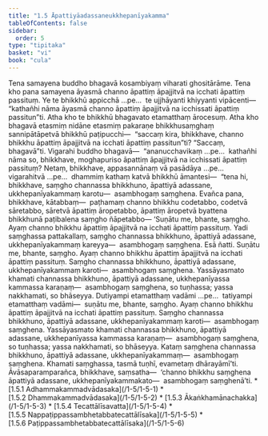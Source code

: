 ```yaml
---
title: "1.5 Āpattiyāadassaneukkhepanīyakamma"
tableOfContents: false
sidebar:
  order: 5
type: "tipitaka"
basket: "vi"
book: "cula"
---
```



<DynamicBreadcrumb />

<Division number="46" book="cula">

<Paragraph number="213" book="cula">
Tena samayena buddho bhagavā kosambiyaṃ viharati ghositārāme. Tena kho pana samayena āyasmā channo āpattiṃ āpajjitvā na icchati āpattiṃ passituṃ. Ye te bhikkhū appicchā …pe…  te ujjhāyanti khiyyanti vipācenti—  “kathañhi nāma āyasmā channo āpattiṃ āpajjitvā na icchissati āpattiṃ passitun”ti. Atha kho te bhikkhū bhagavato etamatthaṃ ārocesuṃ.


</Paragraph>

<Paragraph number="214" book="cula">
Atha kho bhagavā etasmiṃ nidāne etasmiṃ pakaraṇe bhikkhusaṃghaṃ sannipātāpetvā bhikkhū paṭipucchi—  “saccaṃ kira, bhikkhave, channo bhikkhu āpattiṃ āpajjitvā na icchati āpattiṃ passitun”ti? “Saccaṃ, bhagavā”ti. Vigarahi buddho bhagavā—  “ananucchavikaṃ …pe…  kathañhi nāma so, bhikkhave, moghapuriso āpattiṃ āpajjitvā na icchissati āpattiṃ passituṃ? Netaṃ, bhikkhave, appasannānaṃ vā pasādāya …pe…  vigarahitvā …pe…  dhammiṃ kathaṃ katvā bhikkhū āmantesi—  “tena hi, bhikkhave, saṃgho channassa bhikkhuno, āpattiyā adassane, ukkhepanīyakammaṃ karotu—  asambhogaṃ saṃghena. Evañca pana, bhikkhave, kātabbaṃ—  paṭhamaṃ channo bhikkhu codetabbo, codetvā sāretabbo, sāretvā āpattiṃ āropetabbo, āpattiṃ āropetvā byattena bhikkhunā paṭibalena saṃgho ñāpetabbo—


</Paragraph>

</Division>
<Division number="47" book="cula">

<Paragraph number="215" book="cula">
‘Suṇātu me, bhante, saṃgho. Ayaṃ channo bhikkhu āpattiṃ āpajjitvā na icchati āpattiṃ passituṃ. Yadi saṃghassa pattakallaṃ, saṃgho channassa bhikkhuno, āpattiyā adassane, ukkhepanīyakammaṃ kareyya—  asambhogaṃ saṃghena. Esā ñatti.


</Paragraph>

<Paragraph number="216" book="cula">
Suṇātu me, bhante, saṃgho. Ayaṃ channo bhikkhu āpattiṃ āpajjitvā na icchati āpattiṃ passituṃ. Saṃgho channassa bhikkhuno, āpattiyā adassane, ukkhepanīyakammaṃ karoti—  asambhogaṃ saṃghena. Yassāyasmato khamati channassa bhikkhuno, āpattiyā adassane, ukkhepanīyassa kammassa karaṇaṃ—  asambhogaṃ saṃghena, so tuṇhassa; yassa nakkhamati, so bhāseyya.


</Paragraph>

<Paragraph number="217" book="cula">
Dutiyampi etamatthaṃ vadāmi …pe…  tatiyampi etamatthaṃ vadāmi—  suṇātu me, bhante, saṃgho. Ayaṃ channo bhikkhu āpattiṃ āpajjitvā na icchati āpattiṃ passituṃ. Saṃgho channassa bhikkhuno, āpattiyā adassane, ukkhepanīyakammaṃ karoti—  asambhogaṃ saṃghena. Yassāyasmato khamati channassa bhikkhuno, āpattiyā adassane, ukkhepanīyassa kammassa karaṇaṃ—  asambhogaṃ saṃghena, so tuṇhassa; yassa nakkhamati, so bhāseyya.


</Paragraph>

<Paragraph number="218" book="cula">
Kataṃ saṃghena channassa bhikkhuno, āpattiyā adassane, ukkhepanīyakammaṃ—  asambhogaṃ saṃghena. Khamati saṃghassa, tasmā tuṇhī, evametaṃ dhārayāmī’ti.


</Paragraph>

<Paragraph number="219" book="cula">
Āvāsaparamparañca, bhikkhave, saṃsatha—  ‘channo bhikkhu saṃghena āpattiyā adassane, ukkhepanīyakammakato—  asambhogaṃ saṃghenā’ti.

</Paragraph>
</Division>

<TableOfContents book="cula" section="1.5">
* [1.5.1 Adhammakammadvādasaka](/1-5/1-5-1)
* [1.5.2 Dhammakammadvādasaka](/1-5/1-5-2)
* [1.5.3 Ākaṅkhamānachakka](/1-5/1-5-3)
* [1.5.4 Tecattālīsavatta](/1-5/1-5-4)
* [1.5.5 Nappaṭippassambhetabbatecattālīsaka](/1-5/1-5-5)
* [1.5.6 Paṭippassambhetabbatecattālīsaka](/1-5/1-5-6)
</TableOfContents>